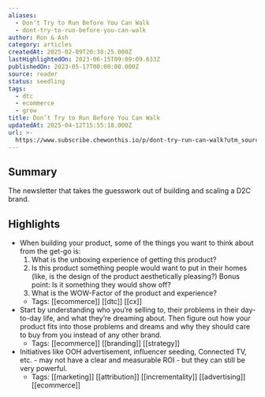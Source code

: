 ```yaml
---
aliases:
  - Don’t Try to Run Before You Can Walk
  - dont-try-to-run-before-you-can-walk
author: Ron & Ash
category: articles
createdAt: 2025-02-09T20:38:25.000Z
lastHighlightedOn: 2023-06-15T09:09:09.633Z
publishedOn: 2023-05-17T00:00:00.000Z
source: reader
status: seedling
tags:
  - dtc
  - ecommerce
  - grow
title: Don’t Try to Run Before You Can Walk
updatedAt: 2025-04-12T15:55:18.000Z
url: >-
  https://www.subscribe.chewonthis.io/p/dont-try-run-can-walk?utm_source=www.subscribe.chewonthis.io&utm_medium=newsletter&utm_campaign=don-t-try-to-run-before-you-can-walk
---
```

## Summary

The newsletter that takes the guesswork out of building and scaling a D2C brand.

## Highlights

- When building your product, some of the things you want to think about from the get-go is:
  1) What is the unboxing experience of getting this product?
  2) Is this product something people would want to put in their homes (like, is the design of the product aesthetically pleasing?) Bonus point: Is it something they would show off?
  3) What is the WOW-Factor of the product and experience?
    - Tags: [[ecommerce]] [[dtc]] [[cx]]
- Start by understanding who you’re selling to, their problems in their day-to-day life, and what they’re dreaming about.
  Then figure out how your product fits into those problems and dreams and why they should care to buy from you instead of any other brand.
    - Tags: [[ecommerce]] [[branding]] [[strategy]]
- Initiatives like OOH advertisement, influencer seeding, Connected TV, etc. - may not have a clear and measurable ROI - but they can still be very powerful.
    - Tags: [[marketing]] [[attribution]] [[incrementality]] [[advertising]] [[ecommerce]]
